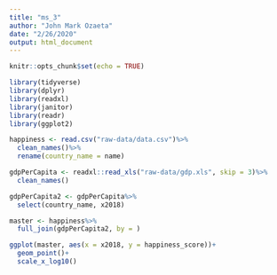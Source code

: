 ```yaml
---
title: "ms_3"
author: "John Mark Ozaeta"
date: "2/26/2020"
output: html_document
---
```


```r
knitr::opts_chunk$set(echo = TRUE)

library(tidyverse)
library(dplyr)
library(readxl)
library(janitor)
library(readr)
library(ggplot2)

happiness <- read.csv("raw-data/data.csv")%>%
  clean_names()%>%
  rename(country_name = name)

gdpPerCapita <- readxl::read_xls("raw-data/gdp.xls", skip = 3)%>%
  clean_names()

gdpPerCapita2 <- gdpPerCapita%>%
  select(country_name, x2018)

master <- happiness%>%
  full_join(gdpPerCapita2, by = )
```


```r
ggplot(master, aes(x = x2018, y = happiness_score))+
  geom_point()+
  scale_x_log10()
```

